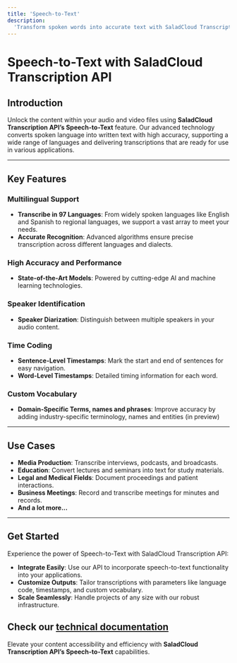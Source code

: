 ```yaml
---
title: 'Speech-to-Text'
description:
  'Transform spoken words into accurate text with SaladCloud Transcription API’s powerful speech-to-text capabilities.'
---
```


# Speech-to-Text with SaladCloud Transcription API

## Introduction

Unlock the content within your audio and video files using **SaladCloud Transcription API’s Speech-to-Text** feature.
Our advanced technology converts spoken language into written text with high accuracy, supporting a wide range of
languages and delivering transcriptions that are ready for use in various applications.

---

## Key Features

### Multilingual Support

- **Transcribe in 97 Languages**: From widely spoken languages like English and Spanish to regional languages, we
  support a vast array to meet your needs.
- **Accurate Recognition**: Advanced algorithms ensure precise transcription across different languages and dialects.

### High Accuracy and Performance

- **State-of-the-Art Models**: Powered by cutting-edge AI and machine learning technologies.

### Speaker Identification

- **Speaker Diarization**: Distinguish between multiple speakers in your audio content.

### Time Coding

- **Sentence-Level Timestamps**: Mark the start and end of sentences for easy navigation.
- **Word-Level Timestamps**: Detailed timing information for each word.

### Custom Vocabulary

- **Domain-Specific Terms, names and phrases**: Improve accuracy by adding industry-specific terminology, names and
  entities (in preview)

---

## Use Cases

- **Media Production**: Transcribe interviews, podcasts, and broadcasts.
- **Education**: Convert lectures and seminars into text for study materials.
- **Legal and Medical Fields**: Document proceedings and patient interactions.
- **Business Meetings**: Record and transcribe meetings for minutes and records.
- **And a lot more...**

---

## Get Started

Experience the power of Speech-to-Text with SaladCloud Transcription API:

- **Integrate Easily**: Use our API to incorporate speech-to-text functionality into your applications.
- **Customize Outputs**: Tailor transcriptions with parameters like language code, timestamps, and custom vocabulary.
- **Scale Seamlessly**: Handle projects of any size with our robust infrastructure.

## Check our [technical documentation](/guides/transcription/salad-transcription-api/speech-to-text)

Elevate your content accessibility and efficiency with **SaladCloud Transcription API’s Speech-to-Text** capabilities.
